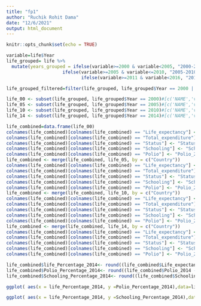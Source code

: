 ---
title: "fp1"
author: "Ruchik Rohit Dama"
date: "12/6/2021"
output: html_document
---

```{r setup, include=FALSE}
knitr::opts_chunk$set(echo = TRUE)
```

```{r}
variable=life$Year
life_grouped= life %>% 
  mutate(years_grouped = ifelse(variable>=2000 & variable<2005, "2000-2004",
                     ifelse(variable>=2005 & variable<=2010, "2005-2010",
                            ifelse(variable>=2011 & variable<2016, "2011-2015", "NONE"))))
```
```{r}
life_grouped_filtered=filter(life_grouped, life_grouped$Year == 2000 | life_grouped$Year == 2005 | life_grouped$Year == 2010 | life_grouped$Year == 2015)
```

```{r}
life_00 <- subset(life_grouped, life_grouped$Year == 2000)#[c('NAME','value')]
life_05 <- subset(life_grouped, life_grouped$Year == 2005)#[c('NAME','value')]
life_10 <- subset(life_grouped, life_grouped$Year == 2010)#[c('NAME','value')]
life_14 <- subset(life_grouped, life_grouped$Year == 2014)#[c('NAME','value')]
```

```{r}
life_combined=data.frame(life_00)
colnames(life_combined)[colnames(life_combined) == "Life_expectancy"] <- "Life_expectancy_2000"
colnames(life_combined)[colnames(life_combined) == "Total_expenditure"] <- "Total_expenditure_2000"
colnames(life_combined)[colnames(life_combined) == "Status"] <- "Status_2000"
colnames(life_combined)[colnames(life_combined) == "Schooling"] <- "Schooling_2000"   # schooling, polio hep b
colnames(life_combined)[colnames(life_combined) == "Polio"] <- "Polio_2000"
life_combined <- merge(life_combined, life_05, by = c("Country"))
colnames(life_combined)[colnames(life_combined) == "Life_expectancy"] <- "Life_expectancy_2005"
colnames(life_combined)[colnames(life_combined) == "Total_expenditure"] <- "Total_expenditure_2005"
colnames(life_combined)[colnames(life_combined) == "Status"] <- "Status_2005"
colnames(life_combined)[colnames(life_combined) == "Schooling"] <- "Schooling_2005"   # schooling, polio hep b
colnames(life_combined)[colnames(life_combined) == "Polio"] <- "Polio_2005"
life_combined <- merge(life_combined, life_10, by = c("Country"))
colnames(life_combined)[colnames(life_combined) == "Life_expectancy"] <- "Life_expectancy_2010"
colnames(life_combined)[colnames(life_combined) == "Total_expenditure"] <- "Total_expenditure_2010"
colnames(life_combined)[colnames(life_combined) == "Status"] <- "Status_2010"
colnames(life_combined)[colnames(life_combined) == "Schooling"] <- "Schooling_2010"   # schooling, polio hep b
colnames(life_combined)[colnames(life_combined) == "Polio"] <- "Polio_2010"
life_combined <- merge(life_combined, life_14, by = c("Country"))
colnames(life_combined)[colnames(life_combined) == "Life_expectancy"] <- "Life_expectancy_2014" 
colnames(life_combined)[colnames(life_combined) == "Total_expenditure"] <- "Total_expenditure_2014"
colnames(life_combined)[colnames(life_combined) == "Status"] <- "Status_2014"
colnames(life_combined)[colnames(life_combined) == "Schooling"] <- "Schooling_2014"   # schooling, polio hep b
colnames(life_combined)[colnames(life_combined) == "Polio"] <- "Polio_2014"
```

```{r}
life_combined$life_Percentage_2014<- round((life_combined$Life_expectancy_2014 - life_combined$Life_expectancy_2000)*100/life_combined$Life_expectancy_2000)
life_combined$Polio_Percentage_2014<- round((life_combined$Polio_2014 - life_combined$Polio_2000)*100/life_combined$Polio_2000)
life_combined$Schooling_Percentage_2014<- round((life_combined$Schooling_2014 - life_combined$Schooling_2000)*100/life_combined$Schooling_2000)
```


```{r}
ggplot( aes(x = life_Percentage_2014, y =Polio_Percentage_2014),data=life_combined[c('Total_expenditure_2000','life_Percentage_2014','Status_2014','continent.x','Polio_Percentage_2014')])+geom_point(color=" gray")+geom_smooth(method='lm',color="dark blue", se=FALSE)+theme_bw() +facet_wrap(~continent.x,labeller = label_both)+ggtitle('%change_in_Life_expectancy vs %change_in_Polio faceted by Continent')#+xlim(c(0,15))
```

```{r}
ggplot( aes(x = life_Percentage_2014, y =Schooling_Percentage_2014),data=life_combined[c('Total_expenditure_2000','life_Percentage_2014','Status_2014','continent.x','Schooling_Percentage_2014')])+geom_point(color=" gray")+geom_smooth(method='lm',color="dark blue", se=FALSE)+theme_bw() +facet_wrap(~continent.x,labeller = label_both)+ggtitle('%change_in_Life_expectancy vs %change_in_schooling faceted by Continent')#+xlim(c(0,15))
```
 